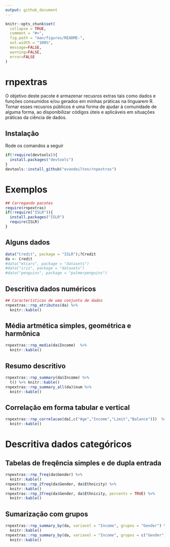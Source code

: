```yaml
---
output: github_document
---
```


<!-- README.md is generated from README.Rmd. Please edit that file -->

```r
knitr::opts_chunk$set(
  collapse = TRUE,
  comment = "#>",
  fig.path = "man/figures/README-",
  out.width = "100%",
  message=FALSE,
  warning=FALSE,
  error=FALSE
)
```

# rnpextras

<!-- badges: start -->
<!-- badges: end -->

O objetivo deste pacote é armazenar recusros extras tais como dados e funções consumidos e/ou gerados em minhas práticas
na linguarem R. Tornar esses recusros públicos é uma forma de ajudar à comunidade de alguma forma, ao disponibilizar 
códigos úteis e aplicáveis em situações práticas da ciência de dados.

## Instalação

Rode os comandos a seguir

``` r
if(!require(devtools)){
  install.packages("devtools")
}
devtools::install_github("evandeilton/rnpextras")
```

# Exemplos

```r
## Carregando pacotes
require(rnpextras)
if(!require("ISLR")){
  install.packages("ISLR")
  require(ISLR)
}

```


## Alguns dados
```r
data("Credit", package = "ISLR");?Credit
da <- Credit
#data("mtcars", package = "datasets")
#data("iris", package = "datasets")
#data("penguins", package = "palmerpenguins")
```

## Descritiva dados numéricos

```r
## Características de uma conjunto de dados
rnpextras::rnp_atributos(da) %>% 
  knitr::kable()
```

## Média artmética simples, geométrica e harmônica 

```r
rnpextras::rnp_media(da$Income)  %>% 
  knitr::kable()
```


## Resumo descritivo
```r
rnpextras::rnp_summary(da$Income) %>% 
  t() %>% knitr::kable()
rnpextras::rnp_summary_all(da)$num %>% 
  knitr::kable()
```

## Correlação em forma tabular e vertical
```r
rnpextras::rnp_correlacao(da[,c("Age","Income","Limit","Balance")])  %>% 
  knitr::kable()
```

# Descritiva dados categóricos

## Tabelas de freqência simples e de dupla entrada
```r
rnpextras::rnp_freq(da$Gender) %>% 
  knitr::kable()
rnpextras::rnp_2freq(da$Gender, da$Ethnicity) %>% 
  knitr::kable()
rnpextras::rnp_2freq(da$Gender, da$Ethnicity, percents = TRUE) %>% 
  knitr::kable()
```


## Sumarização com grupos
```r
rnpextras::rnp_summary_by(da, variavel = "Income", grupos = "Gender") %>% 
  knitr::kable()
rnpextras::rnp_summary_by(da, variavel = "Income", grupos = c("Gender","Student")) %>% 
  knitr::kable()

```






